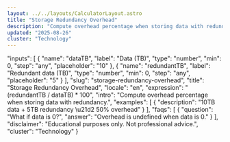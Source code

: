```yaml
---
layout: ../../layouts/CalculatorLayout.astro
title: "Storage Redundancy Overhead"
description: "Compute overhead percentage when storing data with redundancy."
updated: "2025-08-26"
cluster: "Technology"
---
```



  "inputs": [
    {
      "name": "dataTB",
      "label": "Data (TB)",
      "type": "number",
      "min": 0,
      "step": "any",
      "placeholder": "10"
    },
    {
      "name": "redundantTB",
      "label": "Redundant data (TB)",
      "type": "number",
      "min": 0,
      "step": "any",
      "placeholder": "5"
    }
  ],
  "slug": "storage-redundancy-overhead",
  "title": "Storage Redundancy Overhead",
  "locale": "en",
  "expression": "(redundantTB / dataTB) * 100",
  "intro": "Compute overhead percentage when storing data with redundancy.",
  "examples": [
    {
      "description": "10TB data + 5TB redundancy \u21d2 50% overhead"
    }
  ],
  "faqs": [
    {
      "question": "What if data is 0?",
      "answer": "Overhead is undefined when data is 0."
    }
  ],
  "disclaimer": "Educational purposes only. Not professional advice.",
  "cluster": "Technology"
}

<Calculator schema={schema} />
